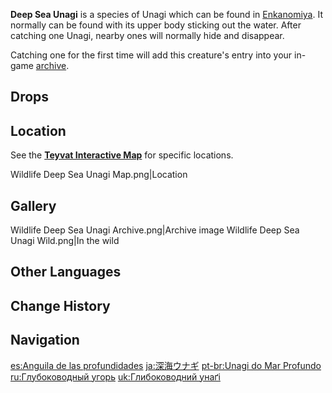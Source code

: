 {{Furnishing Infobox
|id             = 369154
|image          = Wildlife Deep Sea Unagi Icon.png
|category       = Animal
|subcategory    = Outdoor Creature
|quality        = 3
|adeptal_energy = 100
|load           = 350
|reduced_load   = 350
|description    = A slender, amphibious fish that often appears in the deep ocean. Biologically, it is an offshoot of the unagi, and it often acts in symbiosis with larger creatures.<br />As to why they appear in [[Enkanomiya]], it may be that the [[Bathysmal Vishaps]], rays, or perhaps even the ancient [[Orobashi|Great Serpent]] brought them to this strange land.
|mention        = Orobashi
|lbType         = Wildlife
|lbFamily       = Other Wildlife
|lbGroup        = Unagi
|source1        = Omni-Ubiquity Net
}}
{{Description|Deep Sea Unagi is an amphibious creature that often appears in the deep ocean.  As it is darker in color than the [[Adorned Unagi]] and [[Red-Finned Unagi]], it is less visible in a dim environment.  Try searching for them more carefully.|The Inazuma Diaries}}
'''Deep Sea Unagi''' is a species of Unagi which can be found in [[Enkanomiya]]. It normally can be found with its upper body sticking out the water.  After catching one Unagi, nearby ones will normally hide and disappear.

Catching one for the first time will add this creature's entry into your in-game [[archive]].

==Drops==
{{Card|Eel Meat|1}}

==Location==
See the '''[https://act.hoyolab.com/ys/app/interactive-map/index.html?lang=en-us#/map/7?shown_types=339 Teyvat Interactive Map]''' for specific locations.

<gallery>
Wildlife Deep Sea Unagi Map.png|Location
</gallery>

==Gallery==
<gallery>
Wildlife Deep Sea Unagi Archive.png|Archive image
Wildlife Deep Sea Unagi Wild.png|In the wild
</gallery>

==Other Languages==
{{Other Languages
|en      = Deep Sea Unagi
|zhs     = 深海鳗鳗
|zhs_rm  = Shēnhǎi Mán-mán
|zht     = 深海鰻鰻
|zht_rm  = Shēnhǎi Mán-mán
|zh_tl   = 
|ja      = 深海ウナギ
|ja_rm   = Shinkai Unagi
|ja_tl   = Deep Seal Eel
|ko      = 심해 뱀장어
|ko_rm   = Simhae Baemjang'eo
|ko_tl   = Deep Sea Eel
|es      = Anguila de las profundidades
|es_tl   = Eel of the Depths
|fr      = Unagi abyssal
|fr_tl   = Abyssal Unagi
|ru      = Глубоководный угорь
|ru_tl   = Deep-Water Eel
|th      = Deep Sea Unagi
|vi      = Cá Chình Biển Sâu
|vi_tl   = Deep Sea Eel
|de      = Tiefsee-Unagi
|de_tl   = Deep Sea Unagi
|id      = Deep Sea Unagi
|pt      = Unagi do Mar Profundo
|pt_tl   = Unagi of the Deep Sea
|tr      = Derin Su Müren Balığı
|tr_tl   = 
|it      = Unagi degli abissi
|it_tl   = 
}}

==Change History==
{{Change History|2.4}}

==Navigation==
{{Wildlife Navbox|state=collapsed}}
{{Furnishing Navbox/Living|Animal}}

[[es:Anguila de las profundidades]]
[[ja:深海ウナギ]]
[[pt-br:Unagi do Mar Profundo]]
[[ru:Глубоководный угорь]]
[[uk:Глибоководний унаґі]]
